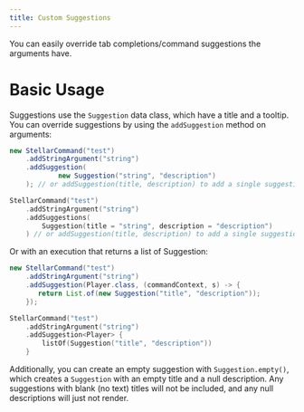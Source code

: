 ```yaml
---
title: Custom Suggestions
---
```



You can easily override tab completions/command suggestions the arguments have.

# Basic Usage

Suggestions use the `Suggestion` data class, which have a title and a tooltip. You can override suggestions by using the `addSuggestion` method on arguments:

```java tab="Java"
new StellarCommand("test")
    .addStringArgument("string")
    .addSuggestion(
            new Suggestion("string", "description")
    ); // or addSuggestion(title, description) to add a single suggestion
```
```kotlin tab="Kotlin"
StellarCommand("test")
    .addStringArgument("string")
    .addSuggestions(
        Suggestion(title = "string", description = "description")
    ) // or addSuggestion(title, description) to add a single suggestion
```

Or with an execution that returns a list of Suggestion:

```java tab="Java"
new StellarCommand("test")
    .addStringArgument("string")
    .addSuggestion(Player.class, (commandContext, s) -> {
       return List.of(new Suggestion("title", "description"));
    });
```
```kotlin tab="Kotlin"
StellarCommand("test")
    .addStringArgument("string")
    .addSuggestion<Player> {
        listOf(Suggestion("title", "description"))
    }
```

Additionally, you can create an empty suggestion with `Suggestion.empty()`, which creates a `Suggestion` with an empty title and a null description. Any suggestions with blank (no text) titles will not be included, and any null descriptions will just not render.